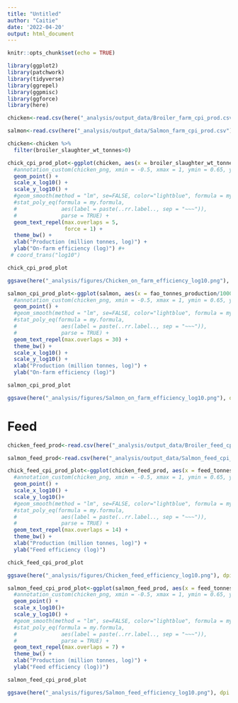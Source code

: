 ```yaml
---
title: "Untitled"
author: "Caitie"
date: '2022-04-20'
output: html_document
---
```


```r
knitr::opts_chunk$set(echo = TRUE)
```

```r
library(ggplot2)
library(patchwork)
library(tidyverse)
library(ggrepel)
library(ggpmisc)
library(ggforce)
library(here)
```

```r
chicken<-read.csv(here("_analysis/output_data/Broiler_farm_cpi_prod.csv"))

salmon<-read.csv(here("_analysis/output_data/Salmon_farm_cpi_prod.csv"))
```



```r
chicken<-chicken %>% 
  filter(broiler_slaughter_wt_tonnes>0)

chick_cpi_prod_plot<-ggplot(chicken, aes(x = broiler_slaughter_wt_tonnes/1000000, y = cpi_prod, label = Country)) + 
  #annotation_custom(chicken_png, xmin = -0.5, xmax = 1, ymin = 0.65, ymax=0.75) +
  geom_point() +
  scale_x_log10() +
  scale_y_log10() +
  #geom_smooth(method = "lm", se=FALSE, color="lightblue", formula = my.formula) +
  #stat_poly_eq(formula = my.formula, 
  #              aes(label = paste(..rr.label.., sep = "~~~")), 
  #              parse = TRUE) +
  geom_text_repel(max.overlaps = 5,
                  force = 1) + 
  theme_bw() +
  xlab("Production (million tonnes, log)") +
  ylab("On-farm efficiency (log)") #+
 # coord_trans("log10")

chick_cpi_prod_plot
```
```r
ggsave(here("_analysis/figures/Chicken_on_farm_efficiency_log10.png"), dpi = 300, height = 4, width = 6)
```

```r
salmon_cpi_prod_plot<-ggplot(salmon, aes(x = fao_tonnes_production/1000000, y = cpi_prod, label = Country)) + 
  #annotation_custom(chicken_png, xmin = -0.5, xmax = 1, ymin = 0.65, ymax=0.75) +
  geom_point() +
  #geom_smooth(method = "lm", se=FALSE, color="lightblue", formula = my.formula) +
  #stat_poly_eq(formula = my.formula, 
  #              aes(label = paste(..rr.label.., sep = "~~~")), 
  #              parse = TRUE) +
  geom_text_repel(max.overlaps = 30) + 
  theme_bw() +
  scale_x_log10() +
  scale_y_log10() +
  xlab("Production (million tonnes, log)") +
  ylab("On-farm efficiency (log)") 

salmon_cpi_prod_plot
```

```r
ggsave(here("_analysis/figures/Salmon_on_farm_efficiency_log10.png"), dpi = 300, height = 4, width = 6) #width was 10
```

# Feed

```r
chicken_feed_prod<-read.csv(here("_analysis/output_data/Broiler_feed_cpi_prod.csv"))

salmon_feed_prod<-read.csv(here("_analysis/output_data/Salmon_feed_cpi_prod.csv"))
```


```r
chick_feed_cpi_prod_plot<-ggplot(chicken_feed_prod, aes(x = feed_tonnes/1000000, y = cpi_per_tonne, label = country)) + 
  #annotation_custom(chicken_png, xmin = -0.5, xmax = 1, ymin = 0.65, ymax=0.75) +
  geom_point() +
  scale_x_log10() +
  scale_y_log10()+
  #geom_smooth(method = "lm", se=FALSE, color="lightblue", formula = my.formula) +
  #stat_poly_eq(formula = my.formula, 
  #              aes(label = paste(..rr.label.., sep = "~~~")), 
  #              parse = TRUE) +
  geom_text_repel(max.overlaps = 14) + 
  theme_bw() +
  xlab("Production (million tonnes, log)") +
  ylab("Feed efficiency (log)")

chick_feed_cpi_prod_plot
```
```r
ggsave(here("_analysis/figures/Chicken_feed_efficiency_log10.png"), dpi = 300, height = 4, width = 6)
```



```r
salmon_feed_cpi_prod_plot<-ggplot(salmon_feed_prod, aes(x = feed_tonnes/1000000, y = cpi_per_tonne, label = country)) + 
  #annotation_custom(chicken_png, xmin = -0.5, xmax = 1, ymin = 0.65, ymax=0.75) +
  geom_point() +
  scale_x_log10()+
  scale_y_log10() +
  #geom_smooth(method = "lm", se=FALSE, color="lightblue", formula = my.formula) +
  #stat_poly_eq(formula = my.formula, 
  #              aes(label = paste(..rr.label.., sep = "~~~")), 
  #              parse = TRUE) +
  geom_text_repel(max.overlaps = 7) + 
  theme_bw() +
  xlab("Production (million tonnes, log)") +
  ylab("Feed efficiency (log))")

salmon_feed_cpi_prod_plot
```
```r
ggsave(here("_analysis/figures/Salmon_feed_efficiency_log10.png"), dpi = 300, height = 4, width = 6)
```


